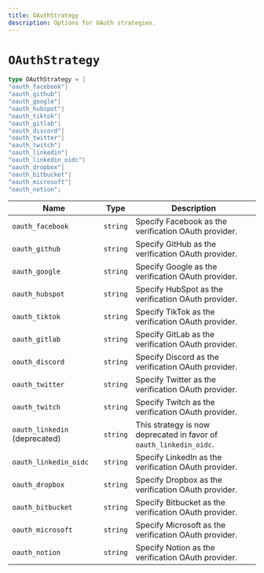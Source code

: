 ```yaml
---
title: OAuthStrategy
description: Options for OAuth strategies.
---
```


# `OAuthStrategy`

```typescript
type OAuthStrategy = |
"oauth_facebook"|
"oauth_github"|
"oauth_google"|
"oauth_hubspot"|
"oauth_tiktok"|
"oauth_gitlab"|
"oauth_discord"|
"oauth_twitter"|
"oauth_twitch"|
"oauth_linkedin"|
"oauth_linkedin_oidc"|
"oauth_dropbox"|
"oauth_bitbucket"|
"oauth_microsoft"|
"oauth_notion";
```

| Name | Type | Description |
| --- | --- | --- |
| `oauth_facebook` | `string` | Specify Facebook as the verification OAuth provider. |
| `oauth_github` | `string` | Specify GitHub as the verification OAuth provider. |
| `oauth_google` | `string` | Specify Google as the verification OAuth provider. |
| `oauth_hubspot` | `string` | Specify HubSpot as the verification OAuth provider. |
| `oauth_tiktok` | `string` | Specify TikTok as the verification OAuth provider. |
| `oauth_gitlab` | `string` | Specify GitLab as the verification OAuth provider. |
| `oauth_discord` | `string` | Specify Discord as the verification OAuth provider. |
| `oauth_twitter` | `string` | Specify Twitter as the verification OAuth provider. |
| `oauth_twitch` | `string` | Specify Twitch as the verification OAuth provider. |
| `oauth_linkedin` (deprecated) | `string` | This strategy is now deprecated in favor of `oauth_linkedin_oidc`. |
| `oauth_linkedin_oidc` | `string` | Specify LinkedIn as the verification OAuth provider. |
| `oauth_dropbox` | `string` | Specify Dropbox as the verification OAuth provider. |
| `oauth_bitbucket` | `string` | Specify Bitbucket as the verification OAuth provider. |
| `oauth_microsoft` | `string` | Specify Microsoft as the verification OAuth provider. |
| `oauth_notion` | `string` | Specify Notion as the verification OAuth provider. |
